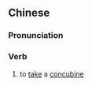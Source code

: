 {{also|纳妾}}
==Chinese==
{{zh-forms|s=纳妾}}

===Pronunciation===
{{zh-pron
|m=nàqiè
|cat=v
}}

===Verb===
{{zh-verb}}

# to [[take]] a [[concubine]]
